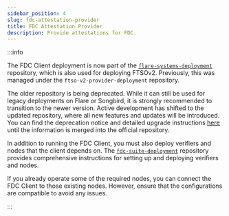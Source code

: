 ```yaml
---
sidebar_position: 4
slug: fdc-attestation-provider
title: FDC Attestation Provider
description: Provide attestations for FDC.
---
```


:::info

The FDC Client deployment is now part of the [`flare-systems-deployment`](https://github.com/flare-foundation/flare-systems-deployment) repository, which is also used for deploying FTSOv2. Previously, this was managed under the `ftso-v2-provider-deployment` repository.

The older repository is being deprecated. While it can still be used for legacy deployments on Flare or Songbird, it is strongly recommended to transition to the newer version. Active development has shifted to the updated repository, where all new features and updates will be introduced. You can find the deprecation notice and detailed upgrade instructions [here](https://github.com/flare-foundation/ftso-v2-provider-deployment/tree/0.3.1-deprecation.2) until the information is merged into the official repository.

In addition to running the FDC Client, you must also deploy verifiers and nodes that the client depends on. The [`fdc-suite-deployment`](https://github.com/flare-foundation/fdc-suite-deployment) repository provides comprehensive instructions for setting up and deploying verifiers and nodes.

If you already operate some of the required nodes, you can connect the FDC Client to those existing nodes. However, ensure that the configurations are compatible to avoid any issues.

:::
